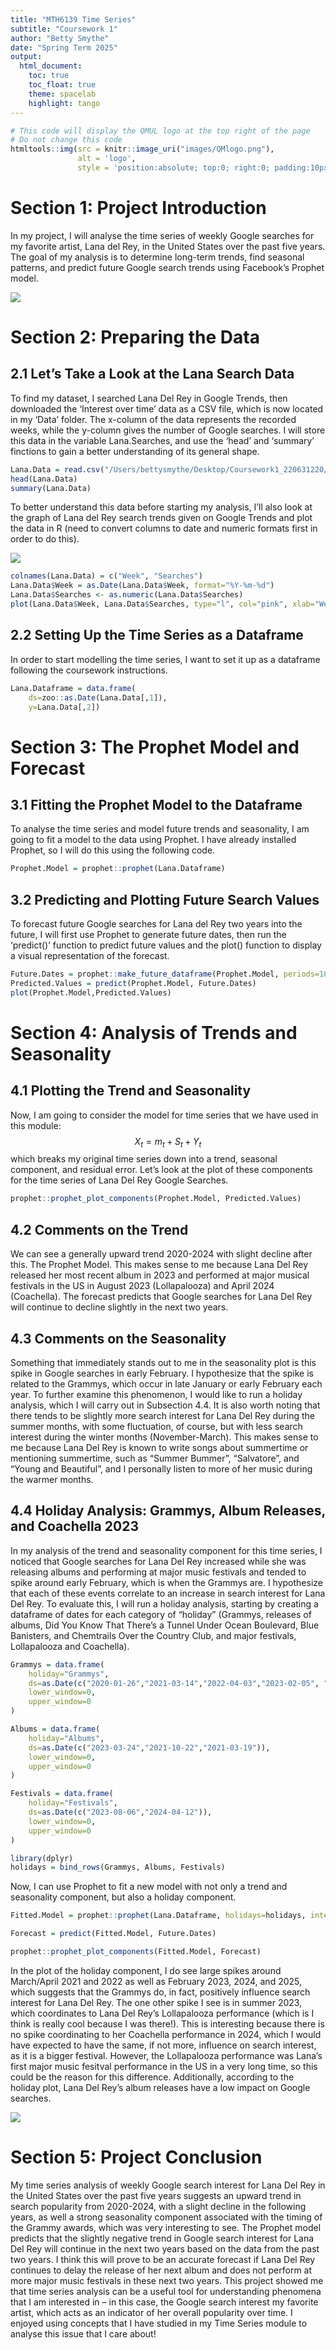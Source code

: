 ```yaml
---
title: "MTH6139 Time Series" 
subtitle: "Coursework 1" 
author: "Betty Smythe" 
date: "Spring Term 2025" 
output: 
  html_document:
    toc: true
    toc_float: true
    theme: spacelab 
    highlight: tango
---
```

 
```r
# This code will display the QMUL logo at the top right of the page
# Do not change this code
htmltools::img(src = knitr::image_uri("images/QMlogo.png"),
               alt = 'logo',
               style = 'position:absolute; top:0; right:0; padding:10px; width:20%;')
```

# Section 1: Project Introduction
In my project, I will analyse the time series of weekly Google searches for my favorite artist, Lana del Rey, in the United States over the past five years. The goal of my analysis is to determine long-term trends, find seasonal patterns, and predict future Google search trends using Facebook's Prophet model.

![](images/lanadelrey.photo.jpeg)


# Section 2: Preparing the Data

## 2.1 Let's Take a Look at the Lana Search Data
To find my dataset, I searched Lana Del Rey in Google Trends, then downloaded the 'Interest over time' data as a CSV file, which is now located in my 'Data' folder. The x-column of the data represents the recorded weeks, while the y-column gives the number of Google searches. I will store this data in the variable Lana.Searches, and use the 'head' and 'summary' finctions to gain a better understanding of its general shape.

```r
Lana.Data = read.csv("/Users/bettysmythe/Desktop/Coursework1_220631220/data/Lana.Search.Data.csv", skip=2)
head(Lana.Data)
summary(Lana.Data)
```

To better understand this data before starting my analysis, I'll also look at the graph of Lana del Rey search trends given on Google Trends and plot the data in R (need to convert columns to date and numeric formats first in order to do this).

![](images/googletrendsgraph.png)

```r
colnames(Lana.Data) = c("Week", "Searches")
Lana.Data$Week = as.Date(Lana.Data$Week, format="%Y-%m-%d")
Lana.Data$Searches <- as.numeric(Lana.Data$Searches)
plot(Lana.Data$Week, Lana.Data$Searches, type="l", col="pink", xlab="Week", ylab="Searches", main="Weekly Google Searches for Lana del Rey")
```

## 2.2 Setting Up the Time Series as a Dataframe
In order to start modelling the time series, I want to set it up as a dataframe following the coursework instructions.

```r
Lana.Dataframe = data.frame(
    ds=zoo::as.Date(Lana.Data[,1]),
    y=Lana.Data[,2])
```


# Section 3: The Prophet Model and Forecast

## 3.1 Fitting the Prophet Model to the Dataframe
To analyse the time series and model future trends and seasonality, I am going to fit a model to the data using Prophet. I have already installed Prophet, so I will do this using the following code.

```r
Prophet.Model = prophet::prophet(Lana.Dataframe)
```

## 3.2 Predicting and Plotting Future Search Values
To forecast future Google searches for Lana del Rey two years into the future, I will first use Prophet to generate future dates, then run the 'predict()' function to predict future values and the plot() function to display a visual representation of the forecast.

```r
Future.Dates = prophet::make_future_dataframe(Prophet.Model, periods=104, freq="week")
Predicted.Values = predict(Prophet.Model, Future.Dates)
plot(Prophet.Model,Predicted.Values)
```


# Section 4: Analysis of Trends and Seasonality

## 4.1 Plotting the Trend and Seasonality
Now, I am going to consider the model for time series that we have used in this module:
$$
X_t=m_t+S_t+Y_t
$$
which breaks my original time series down into a trend, seasonal component, and residual error. Let's look at the plot of these components for the time series of Lana Del Rey Google Searches.

```r
prophet::prophet_plot_components(Prophet.Model, Predicted.Values)
```

## 4.2 Comments on the Trend
We can see a generally upward trend 2020-2024 with slight decline after this. The Prophet Model. This makes sense to me because Lana Del Rey released her most recent album in 2023 and performed at major musical festivals in the US in August 2023 (Lollapalooza) and April 2024 (Coachella). The forecast predicts that Google searches for Lana Del Rey will continue to decline slightly in the next two years.

## 4.3 Comments on the Seasonality
Something that immediately stands out to me in the seasonality plot is this spike in Google searches in early February. I hypothesize that the spike is related to the Grammys, which occur in late January or early February each year. To further examine this phenomenon, I would like to run a holiday analysis, which I will carry out in Subsection 4.4.
It is also worth noting that there tends to be slightly more search interest for Lana Del Rey during the summer months, with some fluctuation, of course, but with less search interest during the winter months (November-March). This makes sense to me because Lana Del Rey is known to write songs about summertime or mentioning summertime, such as "Summer Bummer", "Salvatore", and "Young and Beautiful", and I personally listen to more of her music during the warmer months.

## 4.4 Holiday Analysis: Grammys, Album Releases, and Coachella 2023
In my analysis of the trend and seasonality component for this time series, I noticed that Google searches for Lana Del Rey increased while she was releasing albums and performing at major music festivals and tended to spike around early February, which is when the Grammys are. I hypothesize that each of these events correlate to an increase in search interest for Lana Del Rey. To evaluate this, I will run a holiday analysis, starting by creating a dataframe of dates for each category of "holiday" (Grammys, releases of albums, Did You Know That There's a Tunnel Under Ocean Boulevard, Blue Banisters, and Chemtrails Over the Country Club, and major festivals, Lollapalooza and Coachella).

```r
Grammys = data.frame(
    holiday="Grammys",
    ds=as.Date(c("2020-01-26","2021-03-14","2022-04-03","2023-02-05", "2024-02-04","2025-02-02")),
    lower_window=0,
    upper_window=0
)

Albums = data.frame(
    holiday="Albums",
    ds=as.Date(c("2023-03-24","2021-10-22","2021-03-19")),
    lower_window=0,
    upper_window=0
)

Festivals = data.frame(
    holiday="Festivals",
    ds=as.Date(c("2023-08-06","2024-04-12")),
    lower_window=0,
    upper_window=0
)

library(dplyr)
holidays = bind_rows(Grammys, Albums, Festivals)
```

Now, I can use Prophet to fit a new model with not only a trend and seasonality component, but also a holiday component. 

```r
Fitted.Model = prophet::prophet(Lana.Dataframe, holidays=holidays, interval.width=1)

Forecast = predict(Fitted.Model, Future.Dates)

prophet::prophet_plot_components(Fitted.Model, Forecast)

```

In the plot of the holiday component, I do see large spikes around March/April 2021 and 2022 as well as February 2023, 2024, and 2025, which suggests that the Grammys do, in fact, positively influence search interest for Lana Del Rey. The one other spike I see is in summer 2023, which coordinates to Lana Del Rey's Lollapalooza performance (which is I think is really cool because I was there!). This is interesting because there is no spike coordinating to her Coachella performance in 2024, which I would have expected to have the same, if not more, influence on search interest, as it is a bigger festival. However, the Lollapalooza performance was Lana's first major music fesitval performance in the US in a very long time, so this could be the reason for this difference. Additionally, according to the holiday plot, Lana Del Rey's album releases have a low impact on Google searches.

![](images/lanagrammys.jpeg)


# Section 5: Project Conclusion
My time series analysis of weekly Google search interest for Lana Del Rey in the United States over the past five years suggests an upward trend in search popularity from 2020-2024, with a slight decline in the following years, as well a strong seasonality component associated with the timing of the Grammy awards, which was very interesting to see. 
The Prophet model predicts that the slightly negative trend in Google search interest for Lana Del Rey will continue in the next two years based on the data from the past two years. I think this will prove to be an accurate forecast if Lana Del Rey continues to delay the release of her next album and does not perform at more major music festivals in these next two years.
This project showed me that time series analysis can be a useful tool for understanding phenomena that I am interested in -- in this case, the Google search interest my favorite artist, which acts as an indicator of her overall popularity over time. I enjoyed using concepts that I have studied in my Time Series module to analyse this issue that I care about!
